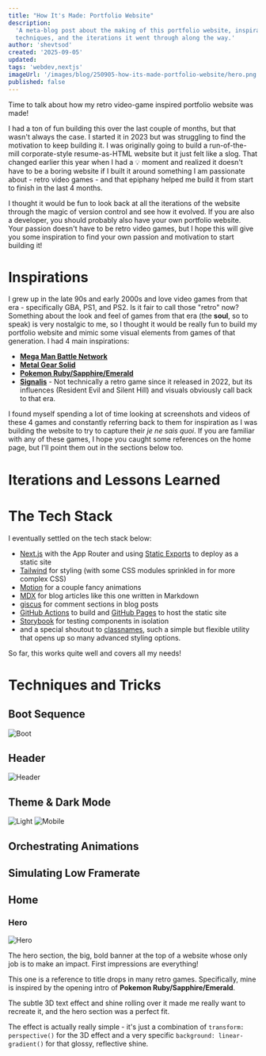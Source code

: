 ```yaml
---
title: "How It's Made: Portfolio Website"
description:
  'A meta-blog post about the making of this portfolio website, inspirations,
  techniques, and the iterations it went through along the way.'
author: 'shevtsod'
created: '2025-09-05'
updated:
tags: 'webdev,nextjs'
imageUrl: '/images/blog/250905-how-its-made-portfolio-website/hero.png'
published: false
---
```


Time to talk about how my retro video-game inspired portfolio website was made!

I had a ton of fun building this over the last couple of months, but that wasn't
always the case. I started it in 2023 but was struggling to find the motivation
to keep building it. I was originally going to build a run-of-the-mill
corporate-style resume-as-HTML website but it just felt like a slog. That
changed earlier this year when I had a 💡 moment and realized it doesn't have to
be a boring website if I built it around something I am passionate about - retro
video games - and that epiphany helped me build it from start to finish in the
last 4 months.

I thought it would be fun to look back at all the iterations of the website
through the magic of version control and see how it evolved. If you are also a
developer, you should probably also have your own portfolio website. Your
passion doesn't have to be retro video games, but I hope this will give you some
inspiration to find your own passion and motivation to start building it!

# Inspirations

I grew up in the late 90s and early 2000s and love video games from that era -
specifically GBA, PS1, and PS2. Is it fair to call those "retro" now? Something
about the look and feel of games from that era (the **soul**, so to speak) is
very nostalgic to me, so I thought it would be really fun to build my portfolio
website and mimic some visual elements from games of that generation. I had 4
main inspirations:

- [**Mega Man Battle Network**](https://en.wikipedia.org/wiki/Mega_Man_Battle_Network)
- [**Metal Gear Solid**](<https://en.wikipedia.org/wiki/Metal_Gear_Solid_(1998_video_game)>)
- [**Pokemon Ruby/Sapphire/Emerald**](https://en.wikipedia.org/wiki/Pok%C3%A9mon_Ruby_and_Sapphire)
- [**Signalis**](https://en.wikipedia.org/wiki/Signalis) - Not technically a
  retro game since it released in 2022, but its influences (Resident Evil and
  Silent Hill) and visuals obviously call back to that era.

I found myself spending a lot of time looking at screenshots and videos of these
4 games and constantly referring back to them for inspiration as I was building
the website to try to capture their _je ne sais quoi_. If you are familiar with
any of these games, I hope you caught some references on the home page, but I'll
point them out in the sections below too.

# Iterations and Lessons Learned

# The Tech Stack

I eventually settled on the tech stack below:

- [Next.js](https://nextjs.org/) with the App Router and using
  [Static Exports](https://nextjs.org/docs/app/guides/static-exports) to deploy
  as a static site
- [Tailwind](https://tailwindcss.com/) for styling (with some CSS modules
  sprinkled in for more complex CSS)
- [Motion](https://motion.dev/) for a couple fancy animations
- [MDX](https://mdxjs.com/) for blog articles like this one written in Markdown
- [giscus](https://giscus.app/) for comment sections in blog posts
- [GitHub Actions](https://github.com/features/actions) to build and
  [GitHub Pages](https://pages.github.com/) to host the static site
- [Storybook](https://storybook.js.org/) for testing components in isolation
- and a special shoutout to
  [classnames](https://www.npmjs.com/package/classnames), such a simple but
  flexible utility that opens up so many advanced styling options.

So far, this works quite well and covers all my needs!

# Techniques and Tricks

## Boot Sequence

![Boot](/images/blog/250905-how-its-made-portfolio-website/boot.png)

## Header

![Header](/images/blog/250905-how-its-made-portfolio-website/header.png)

## Theme & Dark Mode

![Light](/images/blog/250905-how-its-made-portfolio-website/light.png)
![Mobile](/images/blog/250905-how-its-made-portfolio-website/mobile.png)

## Orchestrating Animations

## Simulating Low Framerate

## Home

### Hero

![Hero](/images/blog/250905-how-its-made-portfolio-website/hero.png)

The hero section, the big, bold banner at the top of a website whose only job is
to make an impact. First impressions are everything!

This one is a reference to title drops in many retro games. Specifically, mine
is inspired by the opening intro of **Pokemon Ruby/Sapphire/Emerald**.

<YouTubeEmbed videoId="shUkq1sfSyU" />

The subtle 3D text effect and shine rolling over it made me really want to
recreate it, and the hero section was a perfect fit.

The effect is actually really simple - it's just a combination of
`transform: perspective()` for the 3D effect and a very specific
`background: linear-gradient()` for that glossy, reflective shine.

<div className="full-width">
  <div
    className="codepen"
    data-height="600"
    data-default-tab="result"
    data-slug-hash="MYaZgwY"
    data-pen-title="hero"
    data-user="shevtsod"
  />
  <Script src="https://public.codepenassets.com/embed/index.js" />
</div>

### Summary

![Summary](/images/blog/250905-how-its-made-portfolio-website/summary.png)

### Skills & Experience

![Skills](/images/blog/250905-how-its-made-portfolio-website/skills.png)

### Projects

![Projects](/images/blog/250905-how-its-made-portfolio-website/projects.png)

### Contact

![Contact](/images/blog/250905-how-its-made-portfolio-website/contact.png)

<YouTubeEmbed videoId="TzG8Sty9veI" />

## Blog

![Blog](/images/blog/250905-how-its-made-portfolio-website/blog.png)
![Blog Post](/images/blog/250905-how-its-made-portfolio-website/blog-post.png)

# Next Steps

